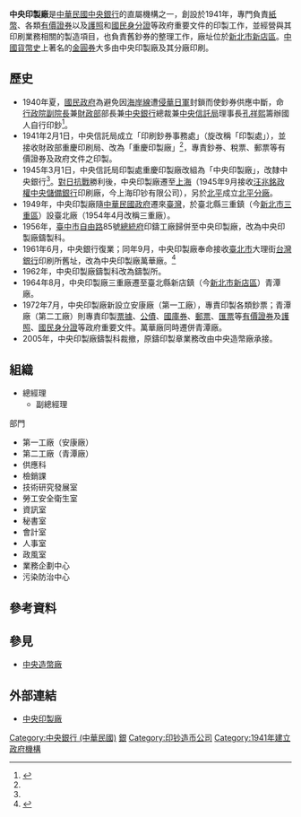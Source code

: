 {{distinguish2|[[中国印钞造币总公司|中国印钞造币总公司]]}}
{{中華民國政府部門基礎資訊
|部門名稱       = 中央印製廠
|外文名稱       = Central Engraving and Printing Plant
|外文語言       = 英文
|部門標誌       = 
|代表圖像       = Central Engraving and Printing Plant.png
|代表圖像名稱   = 
|首長職銜       = 總經理
|首長姓名       = 
|副首長職銜     = 
|副首長姓名     = 
|任命者姓名     =
|官員任期       = 
|內部單位       = 
|附屬機關       = 
|任務編組       = 
|成立日期       = 1940年
|前身機關       = 
|解散日期       = 
|所屬部門       = [[中華民國中央銀行|中央銀行]]
|授權法源       = 
|員額           = 
|年度預算額     = 
|地址           = [[新北市|新北市]][[新店區|新店區]]安康路三段235號
|電話           = 02-2215-6789    
|網站           = https://www.cepp.gov.tw/
|備註           = 
}}

'''中央印製廠'''是[[中華民國中央銀行|中華民國中央銀行]]的直屬機構之一，創設於1941年，專門負責[[新臺幣|紙幣]]、各類[[有價證券|有價證券]]以及[[中華民國護照|護照]]和[[中華民國國民身份證|國民身分證]]等政府重要文件的印製工作，並經營與其印刷業務相關的製造項目，也負責舊鈔券的整理工作，廠址位於[[新北市|新北市]][[新店區|新店區]]。[[中國貨幣史|中國貨幣史]]上著名的[[金圓券|金圓券]]大多由中央印製廠及其分廠印刷。

== 歷史 ==
*1940年夏，[[國民政府|國民政府]]為避免因[[海岸線|海岸線]]遭[[侵華日軍|侵華日軍]]封鎖而使鈔券供應中斷，命[[行政院副院長|行政院副院長]]兼[[中華民國財政部|財政部]]部長兼[[中華民國中央銀行|中央銀行]]總裁兼[[中央信託局|中央信託局]]理事長[[孔祥熙|孔祥熙]]籌辦國人自行印鈔<ref name="70年">{{cite journal|title=中央印製廠成立70年紀念~該廠歷史沿革及承印印花稅票綜述|journal=印刷科技|author=游振傑|issn=1017-9615|volume=26|issue=4|pages=61-67|url=http://www.cepp.gov.tw/TheFiles/publication/dd2a6ce4-6347-4e69-a717-6ce7b582a268.pdf|format=pdf|date=2010年12月|access-date=2017-01-03|archive-date=2019-05-15|archive-url=https://web.archive.org/web/20190515200348/https://www.cepp.gov.tw/TheFiles/publication/dd2a6ce4-6347-4e69-a717-6ce7b582a268.pdf|dead-url=no}}</ref>{{rp|26}}。
*1941年2月1日，中央信託局成立「印刷鈔券事務處」（旋改稱「印製處」），並接收財政部重慶印刷局、改為「重慶印製廠」<ref name="70年" />{{rp|26}}，專責鈔券、稅票、郵票等有價證券及政府文件之印製。
*1945年3月1日，中央信託局印製處重慶印製廠改組為「中央印製廠」，改隸中央銀行<ref name="70年" />{{rp|27}}。[[對日抗戰|對日抗戰]]勝利後，中央印製廠遷至[[上海|上海]]（1945年9月接收[[汪兆銘政權|汪兆銘政權]][[中央儲備銀行|中央儲備銀行]]印刷廠，今上海印钞有限公司），另於[[北平|北平]]成立[[北京印钞有限公司|北平分廠]]。
*1949年，中央印製廠隨[[中華民國政府|中華民國政府]]遷來[[臺灣|臺灣]]，於臺北縣三重鎮（今[[新北市|新北市]][[三重區|三重區]]）設臺北廠（1954年4月改稱三重廠）。
*1956年，[[臺中市_(省轄市)|臺中市]][[自由路_(台中市區)|自由路]]85號[[中華民國總統府|總統府]]印鑄工廠歸併至中央印製廠，改為中央印製廠鑄製科。
*1961年6月，中央銀行復業；同年9月，中央印製廠奉命接收[[臺北市|臺北市]]大理街[[台灣銀行|台灣銀行]]印刷所舊址，改為中央印製廠萬華廠。<ref>{{Cite web|url=https://market.cloud.edu.tw/resources/web/1658354|title=中央印製廠簡介|accessdate=2018-05-27|work=教育大市集|archive-date=2019-05-12|archive-url=https://web.archive.org/web/20190512002624/https://market.cloud.edu.tw/resources/web/1658354|dead-url=no}}</ref>
*1962年，中央印製廠鑄製科改為鑄製所。
*1964年8月，中央印製廠三重廠遷至臺北縣新店鎮（今[[新北市|新北市]][[新店區|新店區]]）青潭廠。
*1972年7月，中央印製廠新設立安康廠（第一工廠），專責印製各類鈔票；青潭廠（第二工廠）則專責印製[[票據|票據]]、[[公債|公債]]、[[國庫券|國庫券]]、[[郵票|郵票]]、[[匯票|匯票]]等[[有價證券|有價證券]]及[[中華民國護照|護照]]、[[國民身分證|國民身分證]]等政府重要文件。萬華廠同時遷併青潭廠。
*2005年，中央印製廠鑄製科裁撤，原鑄印製章業務改由中央造幣廠承接。

== 組織 ==
*總經理
**副總經理

;部門
*第一工廠（安康廠）
*第二工廠（青潭廠）
*供應科
*檢銷課
*技術研究發展室
*勞工安全衛生室
*資訊室
*秘書室
*會計室
*人事室
*政風室
*業務企劃中心
*污染防治中心

== 參考資料 ==
{{reflist}}

== 參見 ==
* [[中央造幣廠|中央造幣廠]]

== 外部連結 ==
* [https://www.cepp.gov.tw/ 中央印製廠] {{Wayback|url=https://www.cepp.gov.tw/ |date=20080819151827 }}

{{中華民國國營事業}}
{{Authority control}}

{{DEFAULTSORT:CEPP}}
[[Category:中央銀行_(中華民國)|Category:中央銀行 (中華民國)]]
[[Category:新北市新店區的政府機關|銀]]
[[Category:印钞造币公司|Category:印钞造币公司]]
[[Category:1941年建立政府機構|Category:1941年建立政府機構]]
